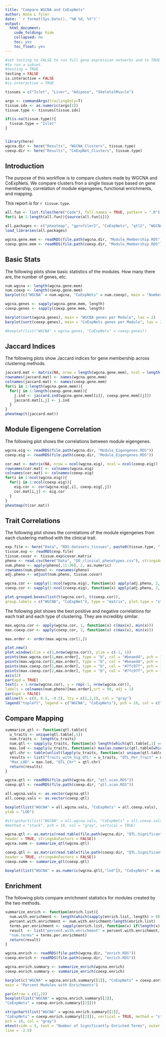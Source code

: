 ```yaml
---
title: "Compare WGCNA and CoExpNets"
author: Anna L Tyler
date: '`r format(Sys.Date(), "%B %d, %Y")`'
output: 
  html_document:
    code_folding: hide
    collapsed: no
    toc: yes
    toc_float: yes
---
```


```r
#set testing to FALSE to run full gene expression networks and to TRUE
#to run a subset.
#testing = TRUE
testing = FALSE
is.interactive = FALSE
#is.interactive = TRUE

tissues = c("Islet", "Liver", "Adipose", "SkeletalMuscle")

args <- commandArgs(trailingOnly=T)
tissue.idx <- as.numeric(args[1])
tissue.type <- tissues[tissue.idx]

if(is.na(tissue.type)){
  tissue.type = "Islet"
}


library(here)
wgcna.dir <- here("Results", "WGCNA_Clusters", tissue.type)
coexp.dir <- here("Results", "CoExpNet_Clusters", tissue.type)
```

## Introduction

The purpose of this workflow is to compare clusters made by WGCNA and
CoExpNets. We compare clusters fron a single tissue type based on 
gene membership, correlation of module eigengenes, functional enrichments,
and mapping.

This report is for `r tissue.type`.

```r
all.fun <- list.files(here("Code"), full.names = TRUE, pattern = ".R")
for(i in 1:length(all.fun)){source(all.fun[i])}
```

```r
all.packages <- c("pheatmap", "gprofiler2", "CoExpNets", "qtl2", "WGCNA")
load_libraries(all.packages)
```


```r
wgcna.gene.mem <- readRDS(file.path(wgcna.dir, "Module_Membership.RDS"))
coexp.gene.mem <- readRDS(file.path(coexp.dir, "Module_Membership.RDS"))
```

## Basic Stats

The following plots show basic statistics of the modules. How many there
are, the number of genes, etc.

```r
num.wgcna <- length(wgcna.gene.mem)
num.coexp <- length(coexp.gene.mem)
barplot(c("WGCNA" = num.wgcna, "CoExpNets" = num.coexp), main = "Number of Modules")
```


```r
wgcna.genes <- sapply(wgcna.gene.mem, length)
coexp.genes <- sapply(coexp.gene.mem, length)

barplot(sort(wgcna.genes), main = "WGCNA genes per Module", las = 2)
barplot(sort(coexp.genes), main = "CoExpNets genes per Module", las = 2)

#boxplot(list("WGCNA" = wgcna.genes, "CoExpNets" = coexp.genes))
```

## Jaccard Indices 

The following plots show Jaccard indices for gene membership across 
clustering methods.

```r
jaccard.mat <- matrix(NA, nrow = length(wgcna.gene.mem), ncol = length(coexp.gene.mem))
rownames(jaccard.mat) <- names(wgcna.gene.mem)
colnames(jaccard.mat) <- names(coexp.gene.mem)
for(i in 1:length(wgcna.gene.mem)){
  for(j in 1:length(coexp.gene.mem)){
    j.ind <- jaccard.ind(wgcna.gene.mem[[i]], coexp.gene.mem[[j]])
    jaccard.mat[i,j] <- j.ind
  }
}
pheatmap(t(jaccard.mat))
```

## Module Eigengene Correlation

The following plot shows the correlations between module eigengenes.

```r
wgcna.eig <- readRDS(file.path(wgcna.dir, "Module_Eigengenes.RDS"))
coexp.eig <- readRDS(file.path(coexp.dir, "Module_Eigengenes.RDS"))

cor.mat <- matrix(NA, nrow = ncol(wgcna.eig), ncol = ncol(coexp.eig))
rownames(cor.mat) <- colnames(wgcna.eig)
colnames(cor.mat) <- colnames(coexp.eig)
for(i in 1:ncol(wgcna.eig)){
  for(j in 1:ncol(coexp.eig)){
    eig.cor <- cor(wgcna.eig[,i], coexp.eig[,j])
    cor.mat[i,j] <- eig.cor
  }
}
pheatmap(t(cor.mat))
```

## Trait Correlations

The following plot shows the correlations of the module eigengenes from each
clustering method with the clinical trait.

```r
exp.file <- here("Data", "RDS_datasets_tissues", paste0(tissue.type, ".RDS"))
tissue.exp <- readRDS(exp.file)
tissue.covar <- tissue.exp$covar.matrix
pheno <- read.csv(here("Data", "DO_clinical_phenotypes.csv"), stringsAsFactors = FALSE, row.names = 1)
num.pheno <- apply(pheno[,11:30], 2, as.numeric)
rownames(num.pheno) <- rownames(pheno)
adj.pheno <- adjust(num.pheno, tissue.covar)

wgcna.cor <- sapply(1:ncol(wgcna.eig), function(x) apply(adj.pheno, 2, function(y) cor(y, wgcna.eig[,x], use = "pairwise.complete.obs")))
coexp.cor <- sapply(1:ncol(coexp.eig), function(x) apply(adj.pheno, 2, function(y) cor(y, coexp.eig[,x], use = "pairwise.complete.obs")))

plot.grouped.boxes(list(t(wgcna.cor), t(coexp.cor)), 
group.labels = c("WGCNA", "CoExpNet"), type = "matrix", plot.type = "strip")
```

The following plot shows the bext positive and negative correlations
for each trait and each type of clustering. They are incredibly similar.

```r
max.wgcna.cor <- apply(wgcna.cor, 1, function(x) c(max(x), min(x)))
max.coexp.cor <- apply(coexp.cor, 1, function(x) c(max(x), min(x)))

max.order <- order(max.wgcna.cor[1,])

plot.new()
plot.window(xlim = c(1,nrow(wgcna.cor)), ylim = c(-1, 1))
points(max.wgcna.cor[1,max.order], type = "b", col = "#beaed4", pch = 16)
points(max.wgcna.cor[2,max.order], type = "b", col = "#beaed4", pch = 16)
points(max.coexp.cor[1,max.order], type = "b", col = "#7fc97f", pch = 16)
points(max.coexp.cor[2,max.order], type = "b", col = "#7fc97f", pch = 16)
axis(2)
par(xpd = TRUE)
text(x = 1:nrow(wgcna.cor), y = rep(-1, nrow(wgcna.cor)), 
labels = colnames(num.pheno)[max.order],srt = 90, adj = 1)
par(xpd = FALSE)
abline(h = c(0, 0.5, -0.5), lty = c(1,2,2), col = "gray")
legend("topleft", legend = c("WGCNA", "CoExpNets"), pch = 16, col = c("#beaed4", "#7fc97f"))
```

## Compare Mapping

```r
summarize_qtl <- function(qtl.table){
  u_traits <- unique(qtl.table[,1])
  num.traits <- length(u_traits)
  num.qtl <- sapply(u_traits, function(x) length(which(qtl.table[,1] == x)))
  max.lod <- sapply(u_traits, function(x) max(as.numeric(qtl.table[which(qtl.table[,1] == x),"lod"])))
  qtl.chr <- table(unlist(lapply(u_traits, function(x) unique(qtl.table[which(qtl.table[,1] == x),"chr"]))))
  results <- list("Traits_with_Sig_QTL" = u_traits, "QTL_Per_Trait" = num.qtl,
  "Max_LOD" = max.lod, "QTL_Chr" = qtl.chr)
  return(results)
}
```

```r
wgcna.qtl <- readRDS(file.path(wgcna.dir, "qtl.scan.RDS"))
coexp.qtl <- readRDS(file.path(coexp.dir, "qtl.scan.RDS"))

all.wgcna.vals <- as.vector(wgcna.qtl)
all.coexp.vals <- as.vector(coexp.qtl)

boxplot(list("WGCNA" = all.wgcna.vals, "CoExpNets" = all.coexp.vals),
ylab = "LOD")

#stripchart(list("WGCNA" = all.wgcna.vals, "CoExpNets" = all.coexp.vals),
#method = "stack", pch = 16, col = "gray", vertical = TRUE)
```

```r
wgcna.qtl <- as.matrix(read.table(file.path(wgcna.dir, "QTL.Significant.Peaks.txt"), 
header = TRUE, stringsAsFactors = FALSE))
wgcna.summ <- summarize_qtl(wgcna.qtl)

coexp.qtl <- as.matrix(read.table(file.path(coexp.dir, "QTL.Significant.Peaks.txt"), 
header = TRUE, stringsAsFactors = FALSE))
coexp.summ <- summarize_qtl(coexp.qtl)

boxplot(list("WGCNA" = as.numeric(wgcna.qtl[,"lod"]), "CoExpNets" = as.numeric(coexp.qtl[,"lod"])))
```

## Enrichment

The following plots compare enrichment statistics for modules created by the 
two methods.

```r
summarize_enrich <- function(enrich.list){
  num.with.enrichment <- length(which(sapply(enrich.list, length) > 0))
  percent.with.enrichment <- num.with.enrichment/length(enrich.list)
  terms.per.enrichment <- sapply(enrich.list, function(x) if(length(x) > 0){nrow(x[[1]])}else{0})
  result  <- list("percent.with.enrichment" = percent.with.enrichment, 
  "num.terms" = terms.per.enrichment)
  return(result)
}

```

```r
wgcna.enrich <- readRDS(file.path(wgcna.dir, "enrich.RDS"))
coexp.enrich <- readRDS(file.path(coexp.dir, "enrich.RDS"))

wgcna.enrich.summary <- summarize_enrich(wgcna.enrich)
coexp.enrich.summary <- summarize_enrich(coexp.enrich)

barplot(c("WGCNA" = wgcna.enrich.summary[[1]], "CoExpNets" = coexp.enrich.summary[[1]]),
main = "Percent Modules with Enrichments")

par(mfrow = c(1,2))
boxplot(list("WGCNA" = wgcna.enrich.summary[[2]], 
"CoExpNets" = coexp.enrich.summary[[2]]))

stripchart(list("WGCNA" = wgcna.enrich.summary[[2]], 
"CoExpNets" = coexp.enrich.summary[[2]]), vertical = TRUE, method = "stack",
pch = 16, col = "gray")
mtext(side = 3, text = "Number of Significantly Enriched Terms", outer = TRUE,
line = -2.5)
```
